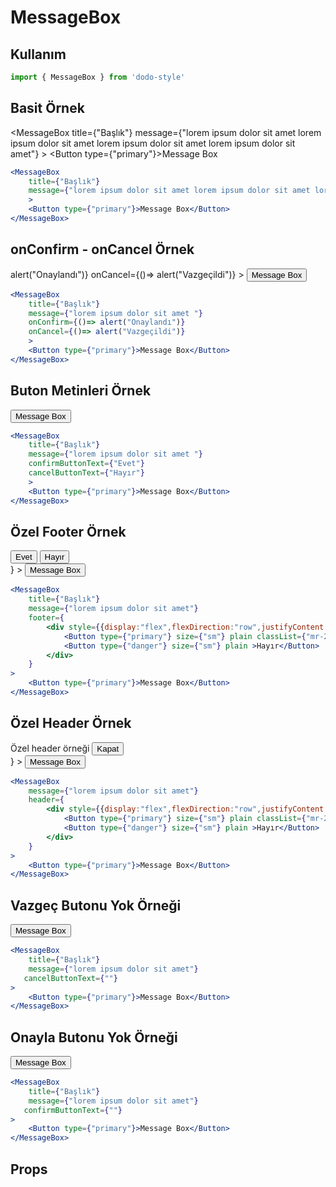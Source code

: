 
<Meta title="Geri Dönüt/MessageBox" />

# MessageBox
## Kullanım
```jsx
import { MessageBox } from 'dodo-style'
```

## Basit Örnek

<MessageBox
    title={"Başlık"}
    message={"lorem ipsum dolor sit amet lorem ipsum dolor sit amet lorem ipsum dolor sit amet lorem ipsum dolor sit amet"}
    >
    <Button type={"primary"}>Message Box</Button>
</MessageBox>

```jsx
<MessageBox
    title={"Başlık"}
    message={"lorem ipsum dolor sit amet lorem ipsum dolor sit amet lorem ipsum dolor sit amet lorem ipsum dolor sit amet"}
    >
    <Button type={"primary"}>Message Box</Button>
</MessageBox>
```

## onConfirm - onCancel Örnek

<div style={{display:"flex",flexDirection:"row",alignItems:"center",flexWrap:"wrap"}}>
    <div style={{margin:"5px"}}>
        <MessageBox
            title={"Başlık"}
            message={"lorem ipsum dolor sit amet"}
            onConfirm={()=> alert("Onaylandı")}
            onCancel={()=> alert("Vazgeçildi")}
        >
            <Button type={"primary"}>Message Box</Button>
        </MessageBox>
    </div>
</div>


```jsx
<MessageBox
    title={"Başlık"}
    message={"lorem ipsum dolor sit amet "}
    onConfirm={()=> alert("Onaylandı")}
    onCancel={()=> alert("Vazgeçildi")}
    >
    <Button type={"primary"}>Message Box</Button>
</MessageBox>
```
## Buton Metinleri Örnek

<div style={{display:"flex",flexDirection:"row",alignItems:"center",flexWrap:"wrap"}}>
    <div style={{margin:"5px"}}>
        <MessageBox
            title={"Başlık"}
            message={"lorem ipsum dolor sit amet"}
            confirmButtonText={"Evet"}
            cancelButtonText={"Hayır"}
        >
            <Button type={"primary"}>Message Box</Button>
        </MessageBox>
    </div>
</div>


```jsx
<MessageBox
    title={"Başlık"}
    message={"lorem ipsum dolor sit amet "}
    confirmButtonText={"Evet"}
    cancelButtonText={"Hayır"}
    >
    <Button type={"primary"}>Message Box</Button>
</MessageBox>
```
## Özel Footer Örnek

<div style={{display:"flex",flexDirection:"row",alignItems:"center",flexWrap:"wrap"}}>
    <div style={{margin:"5px"}}>
        <MessageBox
            title={"Başlık"}
            message={"lorem ipsum dolor sit amet"}
            footer={
                <div style={{display:"flex",flexDirection:"row",justifyContent:"flex-end"}}>
                    <Button type={"primary"} size={"sm"} plain classList={"mr-2"}>Evet</Button>
                    <Button type={"danger"} size={"sm"} plain >Hayır</Button>
                </div>
            }
        >
            <Button type={"primary"}>Message Box</Button>
        </MessageBox>
    </div>
</div>


```jsx
<MessageBox
    title={"Başlık"}
    message={"lorem ipsum dolor sit amet"}
    footer={
        <div style={{display:"flex",flexDirection:"row",justifyContent:"flex-end"}}>
            <Button type={"primary"} size={"sm"} plain classList={"mr-2"}>Evet</Button>
            <Button type={"danger"} size={"sm"} plain >Hayır</Button>
        </div>
    }
>
    <Button type={"primary"}>Message Box</Button>
</MessageBox>
```

## Özel Header Örnek

<div style={{display:"flex",flexDirection:"row",alignItems:"center",flexWrap:"wrap"}}>
    <div style={{margin:"5px"}}>
        <MessageBox
            message={"lorem ipsum dolor sit amet"}
            header={
                <div style={{display:"flex",flexDirection:"row",justifyContent:"space-between"}}>
                    <span>Özel header örneği</span>
                    <Button type={"danger"} size={"sm"} plain >Kapat</Button>
                </div>
            }
        >
            <Button type={"primary"}>Message Box</Button>
        </MessageBox>
    </div>
</div>


```jsx
<MessageBox
    message={"lorem ipsum dolor sit amet"}
    header={
        <div style={{display:"flex",flexDirection:"row",justifyContent:"flex-end"}}>
            <Button type={"primary"} size={"sm"} plain classList={"mr-2"}>Evet</Button>
            <Button type={"danger"} size={"sm"} plain >Hayır</Button>
        </div>
    }
>
    <Button type={"primary"}>Message Box</Button>
</MessageBox>
```
## Vazgeç Butonu Yok Örneği

<div style={{display:"flex",flexDirection:"row",alignItems:"center",flexWrap:"wrap"}}>
    <div style={{margin:"5px"}}>
        <MessageBox
            title={"Başlık"}
            message={"lorem ipsum dolor sit amet"}
            cancelButtonText={""}
        >
            <Button type={"primary"}>Message Box</Button>
        </MessageBox>
    </div>
</div>


```jsx
<MessageBox
    title={"Başlık"}
    message={"lorem ipsum dolor sit amet"}
   cancelButtonText={""}
>
    <Button type={"primary"}>Message Box</Button>
</MessageBox>
```
## Onayla Butonu Yok Örneği

<div style={{display:"flex",flexDirection:"row",alignItems:"center",flexWrap:"wrap"}}>
    <div style={{margin:"5px"}}>
        <MessageBox
            title={"Başlık"}
            message={"lorem ipsum dolor sit amet"}
            confirmButtonText={""}
        >
            <Button type={"primary"}>Message Box</Button>
        </MessageBox>
    </div>
</div>


```jsx
<MessageBox
    title={"Başlık"}
    message={"lorem ipsum dolor sit amet"}
   confirmButtonText={""}
>
    <Button type={"primary"}>Message Box</Button>
</MessageBox>
```

## Props
<ArgsTable of={MessageBox} />

